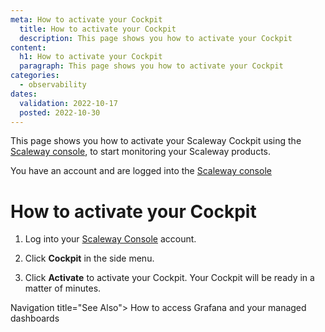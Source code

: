 ```yaml
---
meta: How to activate your Cockpit
  title: How to activate your Cockpit
  description: This page shows you how to activate your Cockpit
content:
  h1: How to activate your Cockpit
  paragraph: This page shows you how to activate your Cockpit
categories:
  - observability
dates:
  validation: 2022-10-17
  posted: 2022-10-30
---
```


This page shows you how to activate your Scaleway Cockpit using the [Scaleway console](https://console.scaleway.com/), to start monitoring your Scaleway products.

<Message type="requirement">

 You have an account and are logged into the [Scaleway console](https://console.scaleway.com)

</Message>

# How to activate your Cockpit

1. Log into your [Scaleway Console](https://console.scaleway.com/) account.

2. Click **Cockpit** in the side menu.

3. Click **Activate** to activate your Cockpit. Your Cockpit will be ready in a matter of minutes.


Navigation title="See Also">
  <NextButton to="/observability/cockpit/how-to/access-grafana-and-managed-dashboards/">How to access Grafana and your managed dashboards</NextButton>
</Navigation>